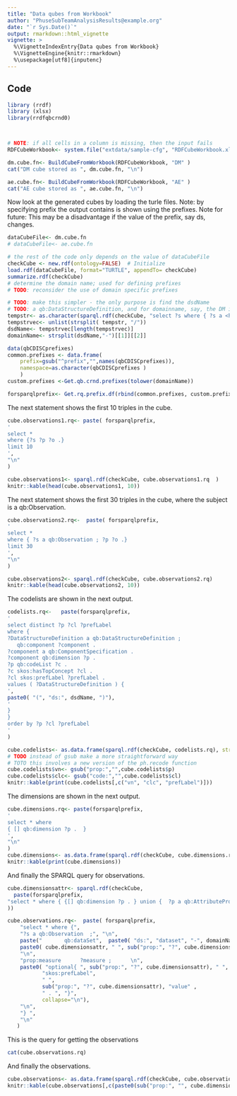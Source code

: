 ```yaml
---
title: "Data qubes from Workbook"
author: "PhuseSubTeamAnalysisResults@example.org"
date: "`r Sys.Date()`"
output: rmarkdown::html_vignette
vignette: >
  %\VignetteIndexEntry{Data qubes from Workbook}
  %\VignetteEngine{knitr::rmarkdown}
  %\usepackage[utf8]{inputenc}
---
```


## Code


```r

library (rrdf)
library (xlsx)
library(rrdfqbcrnd0)



# NOTE: if all cells in a column is missing, then the input fails
RDFCubeWorkbook<- system.file("extdata/sample-cfg", "RDFCubeWorkbook.xlsx", package="rrdfqbcrnd0")

dm.cube.fn<- BuildCubeFromWorkbook(RDFCubeWorkbook, "DM" )
cat("DM cube stored as ", dm.cube.fn, "\n")

ae.cube.fn<- BuildCubeFromWorkbook(RDFCubeWorkbook, "AE" )
cat("AE cube stored as ", ae.cube.fn, "\n")


```


Now look at the generated cubes by loading the turle files. Note: by specifying prefix the output contains is shown using the prefixes.
Note for future: This may be a disadvantage if the value of the prefix, say ds, changes.

```r

dataCubeFile<- dm.cube.fn
# dataCubeFile<- ae.cube.fn
```

```r
# the rest of the code only depends on the value of dataCubeFile 
checkCube <- new.rdf(ontology=FALSE)  # Initialize
load.rdf(dataCubeFile, format="TURTLE", appendTo= checkCube)
summarize.rdf(checkCube)
# determine the domain name; used for defining prefixes
# TODO: reconsider the use of domain specific prefixes

# TODO: make this simpler - the only purpose is find the dsdName
# TODO: a qb:DataStructureDefinition, and for domainname, say, the DM in ds:dsd-DM
tempstr<- as.character(sparql.rdf(checkCube, "select ?s where { ?s a <http://purl.org/linked-data/cube#DataStructureDefinition> } limit 1"))
tempstrvec<- unlist(strsplit( tempstr, "/"))
dsdName<- tempstrvec[length(tempstrvec)]
domainName<- strsplit(dsdName,"-")[[1]][[2]]

data(qbCDISCprefixes)
common.prefixes <- data.frame(
    prefix=gsub("^prefix","",names(qbCDISCprefixes)),
    namespace=as.character(qbCDISCprefixes )
    )
custom.prefixes <-Get.qb.crnd.prefixes(tolower(domainName))

forsparqlprefix<- Get.rq.prefix.df(rbind(common.prefixes, custom.prefixes))
```

The next statement shows the first 10 triples in the cube.
```r

cube.observations1.rq<- paste( forsparqlprefix,
'
select *
where {?s ?p ?o .}
limit 10
',
"\n"
)

cube.observations1<- sparql.rdf(checkCube, cube.observations1.rq  )
knitr::kable(head(cube.observations1, 10))
```

The next statement shows the first 30 triples in the cube, where the subject is a qb:Observation.
```r

cube.observations2.rq<-  paste( forsparqlprefix,
'
select *
where { ?s a qb:Observation ; ?p ?o .}
limit 30
',
"\n"                               
)

cube.observations2<- sparql.rdf(checkCube, cube.observations2.rq)
knitr::kable(head(cube.observations2, 10))

```

The codelists are shown in the next output.
```r

codelists.rq<-   paste(forsparqlprefix,
'
select distinct ?p ?cl ?prefLabel
where {
?DataStructureDefinition a qb:DataStructureDefinition ;
   qb:component ?component .
?component a qb:ComponentSpecification .
?component qb:dimension ?p .
?p qb:codeList ?c .
?c skos:hasTopConcept ?cl .
?cl skos:prefLabel ?prefLabel .
values ( ?DataStructureDefinition ) {
',
paste0( "(", "ds:", dsdName, ")"),
'
}
}
order by ?p ?cl ?prefLabel
'
)

cube.codelists<- as.data.frame(sparql.rdf(checkCube, codelists.rq), stringsAsFactors=FALSE)
# TODO instead of gsub make a more straightforward way
# TOTO this involves a new version of the ph.recode function
cube.codelists$vn<- gsub("prop:","",cube.codelists$p)
cube.codelists$clc<- gsub("code:","",cube.codelists$cl)
knitr::kable(print(cube.codelists[,c("vn", "clc", "prefLabel")]))

```

The dimensions are shown in the next output.
```r

cube.dimensions.rq<- paste(forsparqlprefix,
'
select * where
{ [] qb:dimension ?p .  }
',
"\n"
)
cube.dimensions<- as.data.frame(sparql.rdf(checkCube, cube.dimensions.rq), stringsAsFactors=FALSE)
knitr::kable(print(cube.dimensions))

```

And finally the SPARQL query for observations.
```r

cube.dimensionsattr<- sparql.rdf(checkCube,
  paste(forsparqlprefix,
"select * where { {[] qb:dimension ?p . } union {  ?p a qb:AttributeProperty . } }"
))

cube.observations.rq<-  paste( forsparqlprefix,
    "select * where {",
    "?s a qb:Observation  ;", "\n",
    paste("       qb:dataSet",  paste0( "ds:", "dataset", "-", domainName), " ;", sep=" ", collapse="\n"), "\n",
    paste0( cube.dimensionsattr, " ", sub("prop:", "?", cube.dimensionsattr), ";", collapse="\n"),
    "\n",
    "prop:measure      ?measure ;      \n",
    paste0( "optional{ ", sub("prop:", "?", cube.dimensionsattr), " ",
           "skos:prefLabel",
           " ",
           sub("prop:", "?", cube.dimensionsattr), "value" ,
           " . ", "}",
           collapse="\n"),
    "\n",
    "} ",
    "\n"
   )

```

This is the query for getting the observations
```r

cat(cube.observations.rq)
```

And finally the observations.
```r


cube.observations<- as.data.frame(sparql.rdf(checkCube, cube.observations.rq ), stringsAsFactors=FALSE)
knitr::kable(cube.observations[,c(paste0(sub("prop:", "", cube.dimensionsattr), "value"),"measure")])


```
